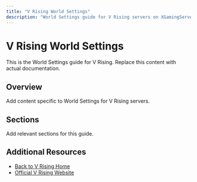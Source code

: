 ```yaml
---
title: "V Rising World Settings"
description: "World Settings guide for V Rising servers on XGamingServer"
---
```


# V Rising World Settings

This is the World Settings guide for V Rising. Replace this content with actual documentation.

## Overview

Add content specific to World Settings for V Rising servers.

## Sections

Add relevant sections for this guide.

## Additional Resources

- [Back to V Rising Home](./index)
- [Official V Rising Website](https://example.com)
